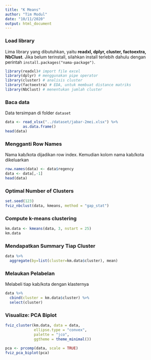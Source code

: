 ```yaml
---
title: "K Means"
author: "Tim Modul"
date: "10/11/2020"
output: html_document
---
```


### Load library
Lima library yang dibutuhkan, yaitu **readxl, dplyr, cluster, factoextra, NbClust**. Jika belum terinstall, silahkan install terlebih dahulu dengan perintah `install.packages("nama-package")`.

```r
library(readxl)# import file excel
library(dplyr) # menggunakan pipe operator
library(cluster) # analisis cluster
library(factoextra) # EDA, untuk membuat distance matriks
library(NbClust) # menentukan jumlah cluster
```

### Baca data
Data tersimpan di folder `dataset`
```r
data <- read_xlsx("../dataset/jabar-2mei.xlsx") %>% 
        as.data.frame()
head(data)
```
### Mengganti Row Names
Nama kab/kota dijadikan row index. Kemudian kolom nama kab/kota dikeluarkan
```r
row.names(data) <- data$regency 
data <- data[,-1]
head(data)
```

### Optimal Number of Clusters
```r
set.seed(123)
fviz_nbclust(data, kmeans, method = "gap_stat")
```

### Compute k-means clustering
```r
km.data <- kmeans(data, 3, nstart = 25)
km.data
```

### Mendapatkan Summary Tiap Cluster
```r
data %>% 
  aggregate(by=list(cluster=km.data$cluster), mean)
```

### Melaukan Pelabelan
Melabeli tiap kab/kota dengan klasternya
```r
data %>% 
  cbind(cluster = km.data$cluster) %>%
  select(cluster)
```

### Visualize: PCA Biplot
```r
fviz_cluster(km.data, data = data,
             ellipse.type = "convex",
             palette = "jco",
             ggtheme = theme_minimal())
```

```r
pca <- prcomp(data, scale = TRUE)
fviz_pca_biplot(pca)
```
